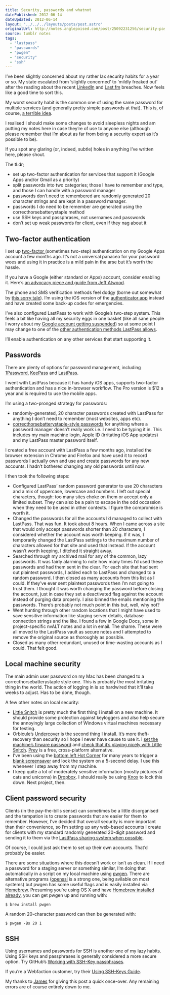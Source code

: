 ```yaml
---
title: Security, passwords and whatnot
datePublished: 2012-06-14
dateUpdated: 2012-06-14
layout: "../../../layouts/posts/post.astro"
originalUrl: http://notes.anglepoised.com/post/25092231256/security-passwords-and-whatnot
source: tumblr notes
tags:
  - "lastpass"
  - "passwords"
  - "pwgen"
  - "security"
  - "ssh"
---
```


I’ve been slightly concerned about my rather lax security habits for a year or so. My state escalated from ‘slightly concerned’ to ‘mildly freaked out’ after the reading about the recent [LinkedIn](http://arstechnica.com/security/2012/06/8-million-leaked-passwords-connected-to-linkedin/) and [Last.fm](http://arstechnica.com/security/2012/06/another-hack-last-fm-warns-users-to-change-their-passwords/) breaches. Now feels like a good time to sort this.

My worst security habit is the common one of using the same password for multiple services (and generally pretty simple passwords at that). This is, of course, [a terrible idea](http://lifehacker.com/5505400/how-id-hack-your-weak-passwords).

I realised I should make some changes to avoid sleepless nights and am putting my notes here in case they’re of use to anyone else (although please remember that I’m about as far from being a security expert as it’s possible to be).

If you spot any glaring (or, indeed, subtle) holes in anything I’ve written here, please shout.

The tl:dr;

- set up two-factor authentication for services that support it (Google Apps and/or Gmail as a priority)
- split passwords into two categories; those I have to remember and type, and those I can handle with a password manager
- passwords don’t need to remembered are randomly generated 20 character strings and are kept in a password manager.
- passwords I do need to be remember are generated using the correcthorsebatterystaple method
- use SSH keys and passphrases, not usernames and passwords
- don’t set up weak passwords for client, even if they nag about it

## Two-factor authentication

I set up [two-factor ](http://en.wikipedia.org/wiki/Two-factor_authentication) (sometimes two-step) authentication on my Google Apps account a few months ago. It’s not a universal panacea for your password woes and using it in practice is a mild pain in the arse but it’s worth the hassle.

If you have a Google (either standard or Apps) account, consider enabling it. Here’s [an advocacy piece and guide from Jeff Atwood](http://www.codinghorror.com/blog/2012/04/make-your-email-hacker-proof.html).

The phone and SMS verification methods feel dodgy (borne out somewhat by [this sorry tale](http://news.ycombinator.com/item?id=4100362)). I’m using the iOS version of the [authenticator app](http://support.google.com/accounts/bin/answer.py?hl=en&answer=1066447) instead and have created some back-up codes for emergencies.

I’ve also configured LastPass to work with Google’s two-step system. This feels a bit like having all my security eggs in one basket (like all sane people I worry about my [Google account getting suspended](http://news.ycombinator.com/item?id=3839568)) so at some point I may change to one of the [other authentication methods LastPass allows](http://helpdesk.lastpass.com/security-options/#Multifactor+Authentication+Options).

I’ll enable authentication on any other services that start supporting it.

## Passwords

There are plenty of options for password management, including [1Password](https://agilebits.com/onepassword), [KeePass](http://keepass.info/) and [LastPass](http://lastpass.com/).

I went with LastPass because it has handy iOS apps, supports two-factor authentication and has a nice in-browser workflow. The Pro version is \$12 a year and is required to use the mobile apps.

I’m using a two-pronged strategy for passwords:

- randomly-generated, 20 character passwords created with LastPass for anything I don’t need to remember (most websites, apps etc).
- [correcthorsebatterystaple-style passwords](http://tech.dropbox.com/?p=165) for anything where a password manager doesn’t really work i.e. I need to be typing it in. This includes my main machine login, Apple ID (irritating iOS App updates) and my LastPass master password itself.

I created a free account with LastPass a few months ago, installed the browser extension in Chrome and Firefox and have used it to record passwords I actually own and use and create passwords for any new accounts. I hadn’t bothered changing any old passwords until now.

I then took the following steps:

- Configured LastPass’ random password generator to use 20 characters and a mix of uppercase, lowercase and numbers. I left out special characters, though: too many sites choke on them or accept only a limited subset. They can also be a pain to escape in the odd occassion when they need to be used in other contexts. I figure the compromise is worth it.
- Changed the passwords for all the accounts I’d managed to collect with LastPass. That was fun. It took about 8 hours. When I came across a site that would only accept passwords shorter than 20 characters, I considered whether the account was worth keeping. If it was, I temporarily changed the LastPass settings to the maximum number of characters allowed for that site and used that instead. If the account wasn’t worth keeping, I ditched it straight away.
- Searched through my archived mail for any of the common, lazy passwords. It was fairly alarming to note how many times I’d used these passwords and had them sent in the clear. For each site that had sent out plaintext passwords, I added each to LastPass and changed to a random password. I then closed as many accounts from this list as I could. If they’ve ever sent plaintext passwords then I’m not going to trust them. I thought it was worth changing the password before closing the account, just in case they set a deactivated flag against the account instead of purging data properly. I also binned the emails mentioning the passwords. There’s probably not much point in this but, well, why not?
- Went hunting through other random locations that I might have used to save sensitive information like staging server details, database connection strings and the like. I found a few in Google Docs, some in project-specific nvALT notes and a lot in email. The shame. These were all moved to the LastPass vault as secure notes and I attempted to remove the original source as thoroughly as possible.
- Closed as many other redundant, unused or time-wasting accounts as I could. That felt good.

## Local machine security

The main admin user password on my Mac has been changed to a correcthorsebatterystaple style one. This is probably the most irritating thing in the world. The action of logging in is so hardwired that it’ll take weeks to adjust. Has to be done, though.

A few other notes on local security:

- [Little Snitch](http://www.obdev.at/products/littlesnitch/index.html) is pretty much the first thing I install on a new machine. It should provide some protection against keyloggers and also help secure the annoyingly large collection of Windows virtual machines necessary for testing.
- Orbicule’s [Undercover](http://www.orbicule.com/undercover/) is the second thing I install. It’s more theft-recovery than security so I hope I never have cause to use it. I [set the machine’s firware password](http://orbicule.blogspot.co.uk/2007/05/what-you-need-to-know-about-apple.html) and [check that it’s playing nicely with Little Snitch](http://www.orbicule.com/undercover/mac/faq.php). [Prey](http://preyproject.com/) is a free, cross-platform alternative.
- I’ve been using the [bottom left Hot Corner](http://www.macworld.com/article/1049080/lockscreen.html) for many years to trigger a [blank screensaver](http://superuser.com/questions/328668/where-can-i-get-a-black-screen-screensaver-for-os-x-lion) and lock the system on a 5-second delay. I use this whenever I step away from my machine.
- I keep quite a lot of moderately sensitive information (mostly pictures of cats and unicorns) in [Dropbox](https://dropbox.com/). I should really be using [Knox](https://agilebits.com/knox) to lock this down. Next project, then.

## Client password security

Clients (in the pay-the-bills sense) can sometimes be a little disorganised and the tempation is to create passwords that are easier for them to remember. However, I’ve decided that overall security is more important than their convenience, so I’m setting up any web-based accounts I create for clients with my standard randomly generated 20-digit password and sending it to them via the [LastPass sharing system when possible](http://helpdesk.lastpass.com/password-manager-basics/sharing/).

Of course, I could just ask them to set up their own accounts. That’d probably be easier.

There are some situations where this doesn’t work or isn’t as clean. If I need a password for a staging server or something similar, I’m doing that automatically in a script on my local machine using [pwgen](http://sourceforge.net/projects/pwgen/). There are alternative programs ([openssl](http://www.tech-recipes.com/rx/1264/generate-passwords-with-openssl/) is a strong one, being avilable on most systems) but pwgen has some useful flags and is easily installed via [Homebrew](https://github.com/mxcl/homebrew/). Presuming you’re using OS X and have [Homebrew installed already](https://github.com/mxcl/homebrew/wiki/Installation), you can get pwgen up and running with:

```shell
$ brew install pwgen
```

A random 20-character password can then be generated with:

```shell
$ pwgen -Bs 20 1
```

## SSH

Using usernames and passwords for SSH is another one of my lazy habits. Using SSH keys and passphrases is generally considered a more secure option. Try GitHub’s [Working with SSH-Key passphrases](https://help.github.com/articles/working-with-ssh-key-passphrases).

If you’re a Webfaction customer, try their [Using SSH-Keys Guide](http://docs.webfaction.com/user-guide/access.html#using-ssh-keys).

My thanks to [James](http://jamesholloway.org/) for giving this post a quick once-over. Any remaining errors are of course entirely down to me.
